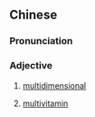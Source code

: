 {{also|多维}}
==Chinese==
{{zh-forms|s=多维|2={{zh-l|*維度|dimension}}; {{zh-l|*維生素|vitamin}}}}

===Pronunciation===
{{zh-pron
|m=duōwéi
|c=do1 wai4
|cat=a
}}

===Adjective===
{{zh-adj}}

# {{lb|zh|attributive}} [[multidimensional]]
# {{lb|zh|attributive}} [[multivitamin]]